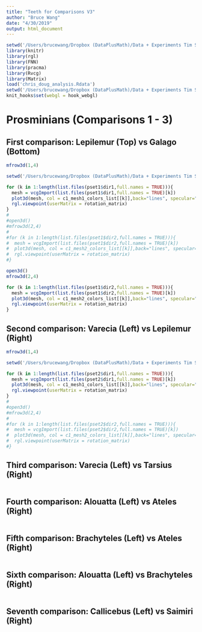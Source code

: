 ```yaml
---
title: "Teeth for Comparisons V3"
author: "Bruce Wang"
date: "4/30/2019"
output: html_document
---
```


```r
setwd('/Users/brucewang/Dropbox (DataPlusMath)/Data + Experiments Tim Sudijono/')
library(knitr)
library(rgl)
library(FNN)
library(pracma)
library(Rvcg)
library(Matrix)
load('chris_doug_analysis.Rdata')
setwd('/Users/brucewang/Dropbox (DataPlusMath)/Data + Experiments Tim Sudijono/')
knit_hooks$set(webgl = hook_webgl)
```
# Prosminians (Comparisons 1 - 3)

## First comparison: Lepilemur (Top) vs Galago (Bottom)

```r


mfrow3d(1,4)

setwd('/Users/brucewang/Dropbox (DataPlusMath)/Data + Experiments Tim Sudijono/')

for (k in 1:length(list.files(pset1$dir1,full.names = TRUE))){
  mesh = vcgImport(list.files(pset1$dir1,full.names = TRUE)[k])
  plot3d(mesh, col = c1_mesh1_colors_list[[k]],back="lines", specular="black", axes = FALSE,xlab = '', ylab = '',zlab='')
  rgl.viewpoint(userMatrix = rotation_matrix)
}
#
#open3d()
#mfrow3d(2,4)
#
#for (k in 1:length(list.files(pset1$dir2,full.names = TRUE))){
#  mesh = vcgImport(list.files(pset1$dir2,full.names = TRUE)[k])
#  plot3d(mesh, col = c1_mesh2_colors_list[[k]],back="lines", specular="black", axes = FALSE,xlab = '', ylab = '',zlab='')
#  rgl.viewpoint(userMatrix = rotation_matrix)
#}


```

```r



open3d()
mfrow3d(2,4)

for (k in 1:length(list.files(pset1$dir2,full.names = TRUE))){
  mesh = vcgImport(list.files(pset1$dir2,full.names = TRUE)[k])
  plot3d(mesh, col = c1_mesh2_colors_list[[k]],back="lines", specular="black", axes = FALSE,xlab = '', ylab = '',zlab='')
  rgl.viewpoint(userMatrix = rotation_matrix)
}


```

## Second comparison: Varecia (Left) vs Lepilemur (Right)



```r

mfrow3d(1,4)

setwd('/Users/brucewang/Dropbox (DataPlusMath)/Data + Experiments Tim Sudijono/')

for (k in 1:length(list.files(pset2$dir1,full.names = TRUE))){
  mesh = vcgImport(list.files(pset2$dir1,full.names = TRUE)[k])
  plot3d(mesh, col = c1_mesh1_colors_list[[k]],back="lines", specular="black", axes = FALSE,xlab = '', ylab = '',zlab='')
  rgl.viewpoint(userMatrix = rotation_matrix)
}
#
#open3d()
#mfrow3d(2,4)
#
#for (k in 1:length(list.files(pset2$dir2,full.names = TRUE))){
#  mesh = vcgImport(list.files(pset2$dir2,full.names = TRUE)[k])
#  plot3d(mesh, col = c1_mesh2_colors_list[[k]],back="lines", specular="black", axes = FALSE,xlab = '', ylab = '',zlab='')
#  rgl.viewpoint(userMatrix = rotation_matrix)
#}
```

## Third comparison: Varecia (Left) vs Tarsius (Right)




```r

```


## Fourth comparison: Alouatta (Left) vs Ateles (Right)




```r

```

## Fifth comparison: Brachyteles (Left) vs Ateles (Right)


```r

```
## Sixth comparison: Alouatta (Left) vs Brachyteles (Right)


```r
```
## Seventh comparison: Callicebus (Left) vs Saimiri (Right)


```r
```